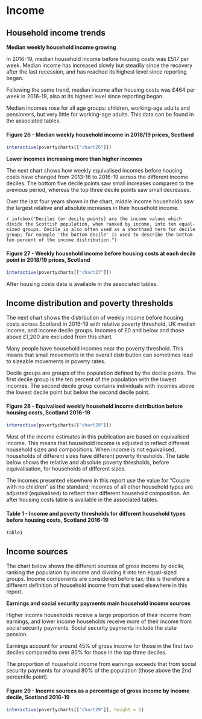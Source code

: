 # Income

## Household income trends {#incometrends}

**Median weekly household income growing**

In 2016-19, median household income before housing costs was £517 per week. Median income has increased slowly but steadily since the recovery after the last recession, and has reached its highest level since reporting began.

Following the same trend, median income after housing costs was £464 per week in 2016-19, also at its highest level since reporting began.

Median incomes rose for all age groups: children, working-age adults and pensioners, but very little for working-age adults. This data can be found in the associated tables.

#### Figure 26 - Median weekly household income in 2018/19 prices, Scotland
```{r}
interactive(povertycharts[["chart26"]])
```

**Lower incomes increasing more than higher incomes**

The next chart shows how weekly equivalised incomes before housing costs have changed from 2013-16 to 2016-19 across the different income deciles. The bottom five decile points saw small increases compared to the previous period, whereas the top three decile points saw small decreases.

Over the last four years shown in the chart, middle income households saw the largest relative and absolute increases in their household income.

`r infobox("Deciles (or decile points) are the income values which divide the Scottish population, when ranked by income, into ten equal-sized groups. Decile is also often used as a shorthand term for decile group; for example 'the bottom decile' is used to describe the bottom ten percent of the income distribution.")`

#### Figure 27 - Weekly household income before housing costs at each decile point in 2018/19 prices, Scotland
```{r}
interactive(povertycharts[["chart27"]])
```

After housing costs data is available in the associated tables.

## Income distribution and poverty thresholds

The next chart shows the distribution of weekly income before housing costs across Scotland in 2016-19 with relative poverty threshold, UK median income, and income decile groups. Incomes of £0 and below and those above £1,200 are excluded from this chart.

Many people have household incomes near the poverty threshold. This means that small movements in the overall distribution can sometimes lead to sizeable movements in poverty rates.

Decile groups are groups of the population defined by the decile points. The first decile group is the ten percent of the population with the lowest incomes. The second decile group contains individuals with incomes above the lowest decile point but below the second decile point.

#### Figure 28 - Equivalised weekly household income distribution before housing costs, Scotland 2016-19
```{r}
interactive(povertycharts[["chart28"]])
```

Most of the income estimates in this publication are based on equivalised income. This means that household income is adjusted to reflect different household sizes and compositions. When income is not equivalised, households of different sizes have different poverty thresholds. The table below shows the relative and absolute poverty thresholds, before equivalisation, for households of different sizes.

The incomes presented elsewhere in this report use the value for "Couple with no children" as the standard; incomes of all other household types are adjusted (equivalised) to reflect their different household composition. An after housing costs table is available in the associated tables.

#### Table 1 - Income and poverty thresholds for different household types before housing costs, Scotland 2016-19
```{r table1}
table1
```


## Income sources

The chart below shows the different sources of gross income by decile, ranking the population by income and dividing it into ten equal-sized groups. Income components are considered before tax; this is therefore a different definition of household income from that used elsewhere in this report.

**Earnings and social security payments main household income sources**

Higher income households receive a large proportion of their income from earnings, and lower income households receive more of their income from social security payments. Social security payments include the state pension.

Earnings account for around 45% of gross income for those in the first two deciles compared to over 80% for those in the top three deciles.

The proportion of household income from earnings exceeds that from social security payments for around 80% of the population (those above the 2nd percentile point).

#### Figure 29 - Income sources as a percentage of gross income by income decile, Scotland 2016-19
```{r}
interactive(povertycharts[["chart29"]], height = 5)
```
